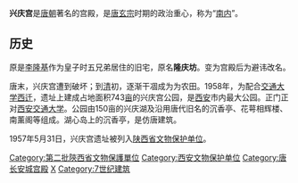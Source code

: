 {{文物保护单位
| 级别 = 省级
| 省区市 = 陕西省
| 名称 = 兴庆宫遗址
| 图片 = 
| 编号 = 
| 分类 = 古遗址
| 时代 = [[唐朝|唐]]
| 所在 = [[陕西省|陕西省]][[西安市|西安市]]
| 登录 = 1957年5月31日
}}
'''兴庆宫'''是[[唐朝|唐朝]]著名的宫殿，是[[唐玄宗|唐玄宗]]时期的政治重心，称为“[[南内|南内]]”。

== 历史 ==
原是[[李隆基|李隆基]]作为皇子时五兄弟居住的旧宅，原名'''隆庆坊'''。变为宫殿后为避讳改名。

唐末，兴庆宫遭到破坏；到[[清朝|清]]初，逐渐干凅成为为农田。1958年，为配合[[交通大学西迁|交通大学西迁]]，遗址上建成占地面积743[[亩|亩]]的兴庆宫公园，是[[西安市|西安]]市内最大公园。正门正对[[西安交通大学|西安交通大学]]。公园由150亩的兴庆湖及沿用唐代旧名的沉香亭、花萼相辉楼、南薰阁等组成。湖心岛上的沉香亭，是仿唐建筑。

1957年5月31日，兴庆宫遗址被列入[[陕西省文物保护单位|陕西省文物保护单位]]。

[[Category:第二批陝西省文物保護單位|Category:第二批陝西省文物保護單位]]
[[Category:西安文物保护单位|Category:西安文物保护单位]]
[[Category:唐长安城宫殿|Category:唐长安城宫殿]]
[[Category:西安旅游|X]]
[[Category:7世纪建筑|Category:7世纪建筑]]